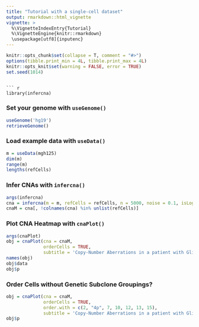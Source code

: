 ```yaml
---
title: "Tutorial with a single-cell dataset"
output: rmarkdown::html_vignette
vignette: >
  %\VignetteIndexEntry{Tutorial}
  %\VignetteEngine{knitr::rmarkdown}
  \usepackage[utf8]{inputenc}
---
```


```r
knitr::opts_chunk$set(collapse = T, comment = "#>")
options(tibble.print_min = 4L, tibble.print_max = 4L)
knitr::opts_knit$set(warning = FALSE, error = TRUE)
set.seed(1014)
```
```

``` r
library(infercna)
```

### Set your genome with `useGenome()`
``` r
useGenome('hg19')
retrieveGenome()
```

### Load example data with `useData()`
``` r
m = useData(mgh125)
dim(m)
range(m)
lengths(refCells)
```

### Infer CNAs with `infercna()`
``` r
args(infercna)
cna = infercna(m = m, refCells = refCells, n = 5000, noise = 0.1, isLog = TRUE, verbose = FALSE)
cnaM = cna[, !colnames(cna) %in% unlist(refCells)]
```

### Plot CNA Heatmap with `cnaPlot()`
``` r
args(cnaPlot)
obj = cnaPlot(cna = cnaM,
              orderCells = TRUE,
              subtitle = 'Copy-Number Aberrations in a patient with Glioblastoma')
names(obj)
obj$data
obj$p
```


### Order Cells without Genetic Subclone Groupings?
```r
obj = cnaPlot(cna = cnaM,
              orderCells = TRUE,
              order.with = c(2, "4p", 7, 10, 12, 13, 15),
              subtitle = 'Copy-Number Aberrations in a patient with Glioblastoma')
obj$p
```

